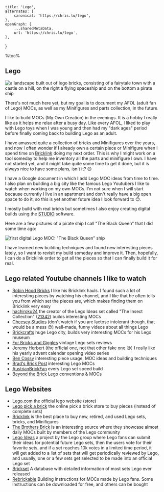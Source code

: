 
    title: 'Lego',
    alternates: {
        canonical: 'https://chris.lu/lego',
    },
    openGraph: {
        ...sharedMetaData,
        url: 'https://chris.lu/lego',
    },
}

%toc%

<article>

# Lego

![a landscape built out of lego bricks, consisting of a fairytale town with a castle on a hill, on the right a flying spaceship and on the bottom a pirate ship](../../public/assets/images/app/lego/banner.png '{ banner }')

There's not much here yet, but my goal is to document my AFOL (adult fan of Lego) MOCs, as well as my Minifigures and parts collection, in the future.

I like to build MOCs (My Own Creation) in the evenings. It is a hobby I really like as it helps me relax after a busy day. Like every AFOL, I liked to play with Lego toys when I was young and then had my "dark ages" period before finally coming back to building Lego as an adult.

I have amassed quite a collection of bricks and Minifigures over the years, and now I often wonder if I already own a certain piece or Minifigure when I spend time on [Bricklink](https://www.bricklink.com) doing my next order. This is why I might work on a tool someday to help me inventory all the parts and minifigure I own. I have not started yet, and it might take quite some time to get it done, but it is always nice to have some plans, isn't it? 😉

I have a Google document in which I add Lego MOC ideas from time to time. I also plan on building a big city like the famous Lego Youtubers I like to watch when working on my own MOCs. I'm not sure when I will start because currently I live in an apartment and don't really have a big open space to do it, so this is yet another future idea I look forward to 😉.

I mostly build with real bricks but sometimes I also enjoy creating digital builds using the [STUDIO](https://www.bricklink.com/v3/studio/download.page) software. 

Here are a few pictures of a pirate ship I call "The Black Queen" that I did some time ago:

![first digital Lego MOC: "The Black Queen" ship](../../public/assets/images/app/lego/the_black_queen_01.png)

I have learned new building techniques and found new interesting pieces lately, so I want to revisit my build someday and improve it. Then, hopefully, I can do a Bricklink order to get all the pieces so that I can finally build it for real.

## Lego related Youtube channels I like to watch

* [Robin Hood Bricks](https://www.youtube.com/@RobinHoodBricks) I like his Bricklink hauls. I found such a lot of interesting pieces by watching his channel, and I like that he often tells you from which set the pieces are, which makes finding them on Bricklink very easy
* [hachiroku24](https://www.youtube.com/@hachiroku24) the creator of the Lego Ideas set called "The Insect Collection" ([21342](https://www.lego.com/en-us/product/the-insect-collection-21342)) builds interesting MOCs
* [Cheesey Studios](https://www.youtube.com/@CheeseyStudios) (don't watch if you are lactose intolerant though, that would be a mess 😉) well-made, funny videos about all things Lego
* [Brickcrafts](https://www.youtube.com/@Brick_Crafts) huge Lego city, builds very interesting MOCs for his Lego museum
* [For Bricks and Giggles](https://www.youtube.com/@ForBricksandGiggles) vintage Lego sets reviews
* [Jeremy Herbert](https://www.youtube.com/@jeremyherbertofficial) (the official one, not that other fake one 😉) I really like his yearly advent calendar opening video series
* [Ben Cossy](https://www.youtube.com/@BenCossyOfficial) interesting piece usage, MOC ideas and building techniques
* [Brad's Brick Post](https://www.youtube.com/@bradsbrickpost) interesting Lego MOCs
* [AustrianBrickFan](https://www.youtube.com/@AustrianBrickFan) every Lego set speed build
* [Beyond the Brick](https://www.youtube.com/@BeyondtheBrick) Lego conventions & MOCs

## Lego Websites

* [Lego.com](https://www.lego.com/) the official lego website (store)
* [Lego pick a brick](https://www.lego.com/en-us/pick-and-build/pick-a-brick) the online pick a brick store to buy pieces (instead of complete sets)
* [Bricklink](https://www.bricklink.com/) is the best place to buy new, retired, and used Lego sets, bricks, and Minifigures
* [The Brothers Brick](https://www.brothers-brick.com/) is an interesting source where they showcase almost daily MOCs built by members of the Lego community
* [Lego Ideas](https://ideas.lego.com/) a project by the Lego group where Lego fans can submit their ideas for potential future Lego sets, then the users vote for their favorite sets, and if a set reaches 10k votes in a limited time period, it will get added to a list of sets that will get periodically reviewed by Lego, and usually, one or a few sets get selected to be made into an official Lego set
* [Brickset](https://brickset.com/) A database with detailed information of most sets Lego ever released
* [Rebrickable](https://rebrickable.com/) Building instructions for MOCs made by Lego fans. Some instructions can be downloaded for free, and others can be bought

</article>

